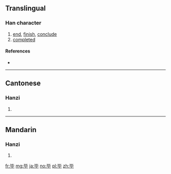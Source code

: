 {{also|畢}}
==Translingual==

===Han character===
{{Han char|rn=81|rad=比|as=02|sn=6|four=|canj=PPJ}}

# [[end]], [[finish]], [[conclude]]
# [[completed]]

====References====
* {{Han ref|kx=0590.091|hdz=21417.010|uh=6BD5|ud=27605}}

----

==Cantonese==

===Hanzi===
{{yue-hanzi|jyut=|y=bat1|tra=畢}}

# {{defn|lang=yue|sort=比02}}

----

==Mandarin==

===Hanzi===
{{cmn-hanzi|tra=畢|pin=[[bì]] ([[bi4]]), [[mào]] ([[mao4]])|wg=pi<sup>4</sup>, mao<sup>4</sup>}}

# {{defn|lang=cmn|sort=比02}}

[[fr:毕]]
[[mg:毕]]
[[ja:毕]]
[[no:毕]]
[[pl:毕]]
[[zh:毕]]